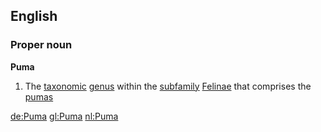 ==English==
{{wikipedia}}
===Proper noun===
'''Puma'''
#The [[taxonomic]] [[genus]] within the [[subfamily]] [[Felinae]] that comprises the [[puma]]s
{{wikispecies}}

[[de:Puma]]
[[gl:Puma]]
[[nl:Puma]]